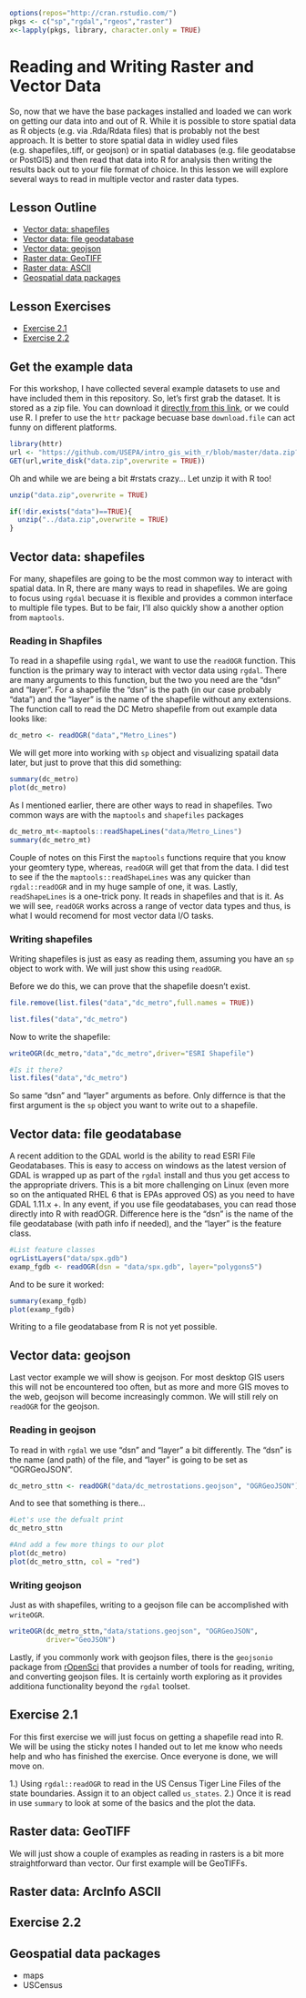 ```r
options(repos="http://cran.rstudio.com/")
pkgs <- c("sp","rgdal","rgeos","raster")
x<-lapply(pkgs, library, character.only = TRUE)
```

# Reading and Writing Raster and Vector Data
So, now that we have the base packages installed and loaded we can work on getting our data into and out of R.  While it is possible to store spatial data as R objects (e.g. via .Rda/Rdata files) that is probably not the best approach.  It is better to store spatial data in widley used files (e.g. shapefiles,.tiff, or geojson) or in spatial databases (e.g. file geodatabse or PostGIS) and then read that data into R for analysis then writing the results back out to your file format of choice.  In this lesson we will explore several ways to read in multiple vector and raster data types.

## Lesson Outline
- [Vector data: shapefiles](#vector-data-shapefiles)
- [Vector data: file geodatabase](#vector-data-file-geodatabase])
- [Vector data: geojson](#vector-data-geojson)
- [Raster data: GeoTIFF](#raster-data-geotiff)
- [Raster data: ASCII](#raster-data-arcinfo-ascii)
- [Geospatial data packages](#geospatial data packages)

## Lesson Exercises
- [Exercise 2.1](#exercise-21)
- [Exercise 2.2](#exercise-22)

## Get the example data
For this workshop, I have collected several example datasets to use and have included them in this repository.  So, let's first grab the dataset.  It is stored as a zip file.  You can download it [directly from this link](https://github.com/USEPA/intro_gis_with_r/blob/master/data.zip?raw=true), or we could use R.  I prefer to use the `httr` package becuase base `download.file` can act funny on different platforms.

```r
library(httr)
url <- "https://github.com/USEPA/intro_gis_with_r/blob/master/data.zip?raw=true"
GET(url,write_disk("data.zip",overwrite = TRUE))
```

Oh and while we are being a bit #rstats crazy...  Let unzip it with R too!

```r
unzip("data.zip",overwrite = TRUE)
```
```r
if(!dir.exists("data")==TRUE){
  unzip("../data.zip",overwrite = TRUE)
}
```


## Vector data: shapefiles
For many, shapefiles are going to be the most common way to interact with spatial data.  In R, there are many ways to read in shapefiles.  We are going to focus using `rgdal` becuase it is flexible and provides a common interface to multiple file types.  But to be fair, I'll also quickly show a another option from `maptools`.

### Reading in Shapfiles
To read in a shapefile using `rgdal`, we want to use the `readOGR` function.  This function is the primary way to interact with vector data using `rgdal`.  There are many arguments to this function, but the two you need are the "dsn" and "layer".  For a shapefile the "dsn" is the path (in our case probably "data") and the "layer" is the name of the shapefile without any extensions.  The function call to read the DC Metro shapefile from out example data looks like: 

```r
dc_metro <- readOGR("data","Metro_Lines")
```

We will get more into working with `sp` object and visualizing spatail data later, but just to prove that this did something:

```r
summary(dc_metro)
plot(dc_metro)
```

As I mentioned earlier, there are other ways to read in shapefiles.  Two common ways are with the `maptools` and `shapefiles` packages

```r
dc_metro_mt<-maptools::readShapeLines("data/Metro_Lines")
summary(dc_metro_mt)
```
 
Couple of notes on this  First the `maptools` functions require that you know your geomtery type, whereas, `readOGR` will get that from the data.  I did test to see if the the `maptools::readShapeLines` was any quicker than `rgdal::readOGR` and in my huge sample of one, it was. Lastly, `readShapeLines` is a one-trick pony.  It reads in shapefiles and that is it.  As we will see, `readOGR` works across a range of vector data types and thus, is what I would recomend for most vector data I/O tasks.

### Writing shapefiles

Writing shapefiles is just as easy as reading them, assuming you have an `sp` object to work with.  We will just show this using `readOGR`.

Before we do this, we can prove that the shapefile doesn't exist.

```r
file.remove(list.files("data","dc_metro",full.names = TRUE))
```
```r
list.files("data","dc_metro")
```

Now to write the shapefile:

```r
writeOGR(dc_metro,"data","dc_metro",driver="ESRI Shapefile")

#Is it there?
list.files("data","dc_metro")
```

So same "dsn" and "layer" arguments as before.  Only differnce is that the first argument is the `sp` object you want to write out to a shapefile.  

## Vector data: file geodatabase
A recent addition to the GDAL world is the ability to read ESRI File Geodatabases.  This is easy to access on windows as the latest version of GDAL is wrapped up as part of the `rgdal` install and thus you get access to the appropriate drivers.  This is a bit more challenging on Linux (even more so on the antiquated RHEL 6 that is EPAs approved OS) as you need to have GDAL 1.11.x +.  In any event, if you use file geodatabases, you can read those directly into R with readOGR. Difference here is the "dsn" is the name of the file geodatabase (with path info if needed), and the "layer" is the feature class.

```r
#List feature classes
ogrListLayers("data/spx.gdb")
examp_fgdb <- readOGR(dsn = "data/spx.gdb", layer="polygons5")
```

And to be sure it worked:

```r
summary(examp_fgdb)
plot(examp_fgdb)
```

Writing to a file geodatabase from R is not yet possible.

## Vector data: geojson

Last vector example we will show is geojson.  For most desktop GIS users this will not be encountered too often, but as more and more GIS moves to the web, geojson will become increasingly common.  We will still rely on `readOGR` for the geojson.

### Reading in geojson

To read in with `rgdal` we use "dsn" and "layer" a bit differently.  The "dsn" is the name (and path) of the file, and "layer" is going to be set as "OGRGeoJSON". 

```r
dc_metro_sttn <- readOGR("data/dc_metrostations.geojson", "OGRGeoJSON")
```

And to see that something is there...

```r
#Let's use the defualt print 
dc_metro_sttn

#And add a few more things to our plot
plot(dc_metro)
plot(dc_metro_sttn, col = "red")
```

### Writing geojson

Just as with shapefiles, writing to a geojson file can be accomplished with `writeOGR`.

```r
writeOGR(dc_metro_sttn,"data/stations.geojson", "OGRGeoJSON", 
         driver="GeoJSON")
```

Lastly, if you commonly work with geojson files, there is the `geojsonio` package from [rOpenSci](https://ropensci.org/) that provides a number of tools for reading, writing, and converting geojson files.  It is certainly worth exploring as it provides additiona functionality beyond the `rgdal` toolset.

## Exercise 2.1
For this first exercise we will just focus on getting a shapefile read into R.  We will be using the sticky notes I handed out to let me know who needs help and who has finished the exercise.  Once everyone is done, we will move on.

1.) Using `rgdal::readOGR` to read in the US Census Tiger Line Files of the state boundaries.  Assign it to an object called `us_states`.
2.) Once it is read in use `summary` to look at some of the basics and the plot the data.


## Raster data: GeoTIFF
We will just show a couple of examples as reading in rasters is a bit more straightforward than vector.  Our first example will be GeoTIFFs.


## Raster data: ArcInfo ASCII

## Exercise 2.2

## Geospatial data packages
- maps
- USCensus

